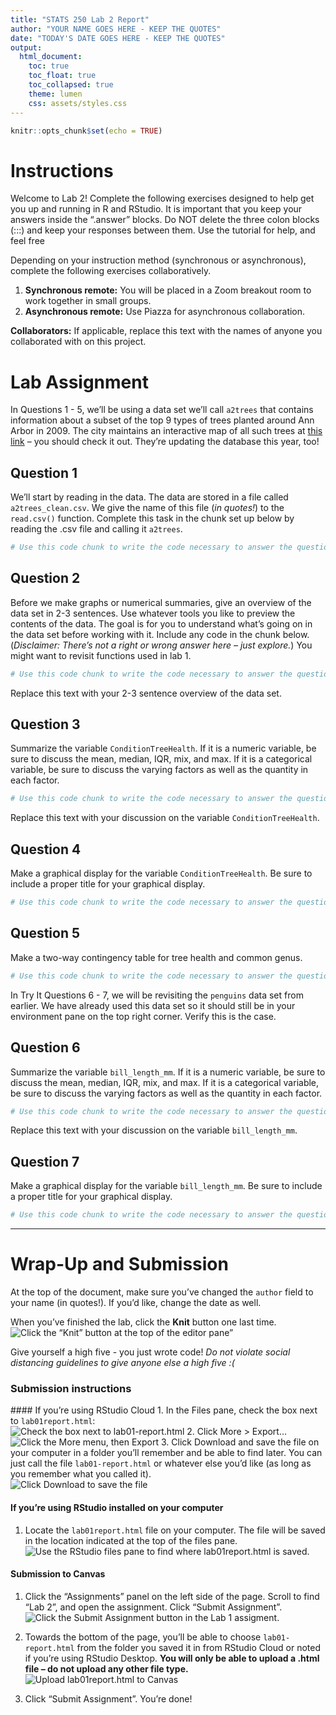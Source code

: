 ```yaml
---
title: "STATS 250 Lab 2 Report"
author: "YOUR NAME GOES HERE - KEEP THE QUOTES"
date: "TODAY'S DATE GOES HERE - KEEP THE QUOTES"
output:
  html_document:
    toc: true
    toc_float: true
    toc_collapsed: true
    theme: lumen
    css: assets/styles.css
---
```


```r
knitr::opts_chunk$set(echo = TRUE)
```

# Instructions

Welcome to Lab 2! Complete the following exercises designed to help get you up and running in R and RStudio. It is important that you keep your answers inside the ".answer" blocks. Do NOT delete the three colon blocks (:::) and keep your responses between them. Use the tutorial for help, and feel free

Depending on your instruction method (synchronous or asynchronous), complete the following exercises collaboratively.

1. **Synchronous remote:** You will be placed in a Zoom breakout room to work together in small groups.
1. **Asynchronous remote:** Use Piazza for asynchronous collaboration.

**Collaborators:** If applicable, replace this text with the names of anyone you collaborated with on this project.

# Lab Assignment

In Questions 1 - 5, we'll be using a data set we'll call `a2trees` that contains information about a subset of the top 9 types of trees planted around Ann Arbor in 2009. The city maintains an interactive map of all such trees at [this link](https://gisappsecure.ewashtenaw.org/Html5Viewer_2_11/index.html?viewer=A2Trees.A2Trees) -- you should check it out. They're updating the database this year, too!

## Question 1

:::{.question}
We'll start by reading in the data. The data are stored in a file called `a2trees_clean.csv`. We give the name of this file (*in quotes!*) to the `read.csv()` function. Complete this task in the chunk set up below by reading the .csv file and calling it `a2trees`.
:::

:::{.answer}
```r
# Use this code chunk to write the code necessary to answer the question. Do not start your code on this line, and do not start your code with # (this is a comment, R will ignore it).

```
:::

## Question 2

:::{.question}
Before we make graphs or numerical summaries, give an overview of the data set in 2-3 sentences. Use whatever tools you like to preview the contents of the data. The goal is for you to understand what's going on in the data set before working with it. Include any code in the chunk below. (*Disclaimer: There's not a right or wrong answer here -- just explore.*) You might want to revisit functions used in lab 1.
:::

:::{.answer}
```r
# Use this code chunk to write the code necessary to answer the question. Do not start your code on this line, and do not start your code with # (this is a comment, R will ignore it).

```

Replace this text with your 2-3 sentence overview of the data set.

:::

## Question 3

:::{.question}
Summarize the variable `ConditionTreeHealth`. If it is a numeric variable, be sure to discuss the mean, median, IQR, mix, and max. If it is a categorical variable, be sure to discuss the varying factors as well as the quantity in each factor.
:::

:::{.answer}
```r
# Use this code chunk to write the code necessary to answer the question. Do not start your code on this line, and do not start your code with # (this is a comment, R will ignore it).

```

Replace this text with your discussion on the variable `ConditionTreeHealth`.
:::

## Question 4

:::{.question}
Make a graphical display for the variable `ConditionTreeHealth`. Be sure to include a proper title for your graphical display.
:::

:::{.answer}
```r
# Use this code chunk to write the code necessary to answer the question. Do not start your code on this line, and do not start your code with # (this is a comment, R will ignore it).

```
:::

## Question 5

:::{.question}
Make a two-way contingency table for tree health and common genus.
:::

:::{.answer}
```r
# Use this code chunk to write the code necessary to answer the question. Do not start your code on this line, and do not start your code with # (this is a comment, R will ignore it).

```
:::

In Try It Questions 6 - 7, we will be revisiting the `penguins` data set from earlier. We have already used this data set so it should still be in your environment pane on the top right corner. Verify this is the case.

## Question 6

:::{.question}
Summarize the variable `bill_length_mm`. If it is a numeric variable, be sure to discuss the mean, median, IQR, mix, and max. If it is a categorical variable, be sure to discuss the varying factors as well as the quantity in each factor.
:::

:::{.answer}
```r
# Use this code chunk to write the code necessary to answer the question. Do not start your code on this line, and do not start your code with # (this is a comment, R will ignore it).

```

Replace this text with your discussion on the variable `bill_length_mm`.
:::

## Question 7

:::{.question}
Make a graphical display for the variable `bill_length_mm`. Be sure to include a proper title for your graphical display.
:::

:::{.answer}
```r
# Use this code chunk to write the code necessary to answer the question. Do not start your code on this line, and do not start your code with # (this is a comment, R will ignore it).

```
:::


<hr />
# Wrap-Up and Submission

At the top of the document, make sure you've changed the `author` field to your name (in quotes!). If you'd like, change the date as well.

When you've finished the lab, click the **Knit** button one last time.<br />
![Click the "Knit" button at the top of the editor pane"](assets/images/knit-button.jpg)

Give yourself a high five - you just wrote code! *Do not violate social distancing guidelines to give anyone else a high five :(*

### Submission instructions
<!-- This is a comment and will not show up in your document. Note that the
numbering here is all 1's. This will automatically be converted to 1, 2, etc.
when you knit the document; writing all 1's makes it so you don't have to
constantly update the numbering when you move things around in editing! -->

  #### If you're using RStudio Cloud
  1. In the Files pane, check the box next to `lab01report.html`: </br>
  ![Check the box next to `lab01-report.html`](assets/images/html-checkbox.jpg)
2. Click More > Export... </br>
  ![Click the More menu, then Export](assets/images/html-export.jpg)
3. Click Download and save the file on your computer in a folder you'll remember and be able to find later. You can just call the file `lab01-report.html` or whatever else you'd like (as  long as you remember what you called it). </br>
  ![Click Download to save the file](assets/images/html-download-button.jpg)

#### If you're using RStudio installed on your computer
1. Locate the `lab01report.html` file on your computer. The file will be saved in the location indicated at the top of the files pane. <br>
  ![Use the RStudio files pane to find where `lab01report.html` is saved.](assets/images/desktop-filepath.jpg)

#### Submission to Canvas

1. Click the "Assignments" panel on the left side of the page. Scroll to find "Lab 2", and open the assignment. Click "Submit Assignment". <br />
  ![Click the Submit Assignment button in the Lab 1 assigment.](assets/images/canvas-lab1.jpg)

2. Towards the bottom of the page, you'll be able to choose `lab01-report.html` from the folder you saved it in from RStudio Cloud or noted if you're using RStudio Desktop. **You will only be able to upload a .html file -- do not upload any other file type.** <br />
  ![Upload lab01report.html to Canvas](assets/images/canvas-file-upload.jpg)
3. Click "Submit Assignment". You're done!
